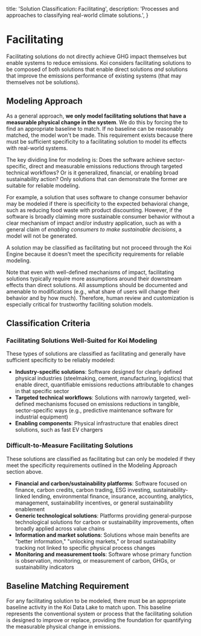 
  title: 'Solution Classification: Facilitating',
  description:
    'Processes and approaches to classifying real-world climate solutions.',
}

# Facilitating

<PageInformationalData lastModified={lastModified} />

Facilitating solutions do not directly achieve GHG impact themselves but enable systems to reduce emissions. Koi considers facilitating solutions to be composed of both solutions that enable direct solutions *and* solutions that improve the emissions performance of existing systems (that may themselves not be solutions). 

## Modeling Approach

As a general approach, **we only model facilitating solutions that have a measurable physical change in the system**. We do this by forcing the <InternalLink
  href="/docs/data-and-methodology/koi-engine"
  linkText="Koi Engine"
/> to find an appropriate baseline to match. If no baseline can be reasonably matched, the model won't be made. This requirement exists because there must be sufficient specificity to a facilitating solution to model its effects with real-world systems.

The key dividing line for modeling is: Does the software achieve sector-specific, direct and measurable emissions reductions through targeted technical workflows? Or is it generalized, financial, or enabling broad sustainability action? Only solutions that can demonstrate the former are suitable for reliable modeling.

For example, a solution that uses software to change consumer behavior may be modeled if there is specificity to the expected behavioral change, such as reducing food waste with product discounting. However, if the software is broadly claiming more sustainable consumer behavior without a clear mechanism of impact and/or industry application, such as with a general claim of *enabling consumers to make sustainable decisions*, a model will not be generated. 

<Tip>
A solution may be classified as facilitating but not proceed through the Koi Engine because it doesn't meet the specificity requirements for reliable modeling.
</Tip>

Note that even with well-defined mechanisms of impact, facilitating solutions typically require more assumptions around their downstream effects than direct solutions. All assumptions should be documented and amenable to modifications (e.g., what share of users will change their behavior and by how much). Therefore, human review and customization is especially critical for trustworthy faciliting solution models.
## Classification Criteria

### Facilitating Solutions Well-Suited for Koi Modeling

These types of solutions are classified as facilitating and generally have sufficient specificity to be reliably modeled:

- **Industry-specific solutions**: Software designed for clearly defined physical industries (steelmaking, cement, manufacturing, logistics) that enable direct, quantifiable emissions reductions attributable to changes in that specific sector
- **Targeted technical workflows**: Solutions with narrowly targeted, well-defined mechanisms focused on emissions reductions in tangible, sector-specific ways (e.g., predictive maintenance software for industrial equipment)
- **Enabling components**: Physical infrastructure that enables direct solutions, such as fast EV chargers

### Difficult-to-Measure Facilitating Solutions

<Warning>
These solutions are classified as facilitating but can only be modeled if they meet the specificity requirements outlined in the Modeling Approach section above.
</Warning>

- **Financial and carbon/sustainability platforms**: Software focused on finance, carbon credits, carbon trading, ESG investing, sustainability-linked lending, environmental finance, insurance, accounting, analytics, management, sustainability incentives, or general sustainability enablement
- **Generic technological solutions**: Platforms providing general-purpose technological solutions for carbon or sustainability improvements, often broadly applied across value chains
- **Information and market solutions**: Solutions whose main benefits are "better information," "unlocking markets," or broad sustainability tracking not linked to specific physical process changes
- **Monitoring and measurement tools**: Software whose primary function is observation, monitoring, or measurement of carbon, GHGs, or sustainability indicators

## Baseline Matching Requirement

For any facilitating solution to be modeled, there must be an appropriate baseline activity in the Koi Data Lake to match upon. This baseline represents the conventional system or process that the facilitating solution is designed to improve or replace, providing the foundation for quantifying the measurable physical change in emissions.
